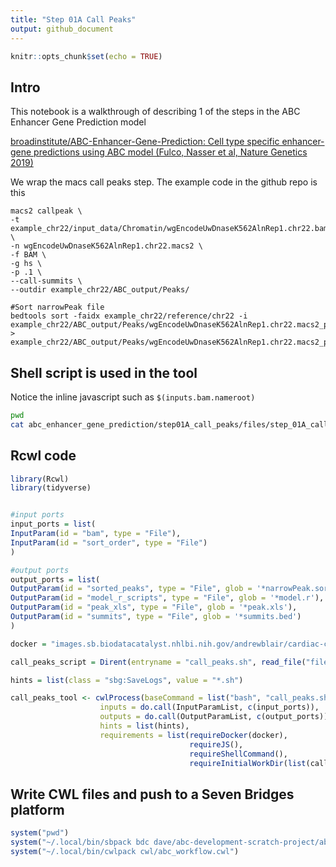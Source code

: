 ```yaml
---
title: "Step 01A Call Peaks"
output: github_document
---
```


```r
knitr::opts_chunk$set(echo = TRUE)
```

## Intro

This notebook is a walkthrough of describing 1 of the steps in the ABC Enhancer Gene Prediction model

[broadinstitute/ABC-Enhancer-Gene-Prediction: Cell type specific enhancer-gene predictions using ABC model (Fulco, Nasser et al, Nature Genetics 2019)](https://github.com/broadinstitute/ABC-Enhancer-Gene-Prediction)  

We wrap the macs call peaks step.  The example code in the github repo is this

```
macs2 callpeak \
-t example_chr22/input_data/Chromatin/wgEncodeUwDnaseK562AlnRep1.chr22.bam \
-n wgEncodeUwDnaseK562AlnRep1.chr22.macs2 \
-f BAM \
-g hs \
-p .1 \
--call-summits \
--outdir example_chr22/ABC_output/Peaks/ 

#Sort narrowPeak file
bedtools sort -faidx example_chr22/reference/chr22 -i example_chr22/ABC_output/Peaks/wgEncodeUwDnaseK562AlnRep1.chr22.macs2_peaks.narrowPeak > example_chr22/ABC_output/Peaks/wgEncodeUwDnaseK562AlnRep1.chr22.macs2_peaks.narrowPeak.sorted
```

## Shell script is used in the tool  

Notice the inline javascript such as ```$(inputs.bam.nameroot)```

```bash
pwd
cat abc_enhancer_gene_prediction/step01A_call_peaks/files/step_01A_call_peaks.sh
```


## Rcwl code

```r
library(Rcwl)
library(tidyverse)


#input ports
input_ports = list(
InputParam(id = "bam", type = "File"),
InputParam(id = "sort_order", type = "File")
)

#output ports
output_ports = list(
OutputParam(id = "sorted_peaks", type = "File", glob = '*narrowPeak.sorted'),
OutputParam(id = "model_r_scripts", type = "File", glob = '*model.r'),
OutputParam(id = "peak_xls", type = "File", glob = '*peak.xls'),
OutputParam(id = "summits", type = "File", glob = '*summits.bed')
)

docker = "images.sb.biodatacatalyst.nhlbi.nih.gov/andrewblair/cardiac-compendium:2023042401"

call_peaks_script = Dirent(entryname = "call_peaks.sh", read_file("files/step_01A_call_peaks.sh"), writable = FALSE)

hints = list(class = "sbg:SaveLogs", value = "*.sh")

call_peaks_tool <- cwlProcess(baseCommand = list("bash", "call_peaks.sh"),
                    inputs = do.call(InputParamList, c(input_ports)),
                    outputs = do.call(OutputParamList, c(output_ports)),
                    hints = list(hints),
                    requirements = list(requireDocker(docker), 
                                        requireJS(),
                                        requireShellCommand(),
                                        requireInitialWorkDir(list(call_peaks_script))))

```

## Write CWL files and push to a Seven Bridges platform

```r

system("pwd")
system("~/.local/bin/sbpack bdc dave/abc-development-scratch-project/abc_workflow cwl/abc_workflow.cwl")
system("~/.local/bin/cwlpack cwl/abc_workflow.cwl")


```

